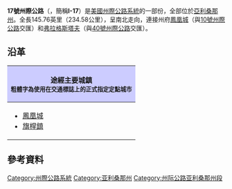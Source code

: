 {{noteTA
|1=zh-cn:弗拉格斯塔夫;zh-tw:旗桿市;zh-hans:弗拉格斯塔夫;zh-hant:旗桿市;
}}

{{Infobox US Road
| Name = 17号州际公路<br/>Interstate 17
| Shield = I-17.svg
| Map = Interstate 17 map.png
| LengthRef = <ref name="FHWA">{{cite web | language = en | publisher = [[美國聯邦公路管理局|美國聯邦公路管理局]] | title = FHWA Route Log and Finder List: Table 1 | url = http://www.fhwa.dot.gov/reports/routefinder/table1.cfm | date = 2002-10-31 | accessdate = 2009-02-15 | archive-date = 2007-07-02 | archive-url = https://web.archive.org/web/20070702224157/http://www.fhwa.dot.gov/reports/routefinder/table1.cfm | dead-url = no }}</ref>
| Km = 234.58
| Mile = 145.76
| Formed = 
| Direction A = 南
| Direction B = 北
|System = 州际公路系统
| From = [[File:I-10.svg|20px]][[10号州际公路|I-10]]（[[菲尼克斯_(亚利桑那州)|菲尼克斯]]）
| Junction = [[File:Arizona_101.svg|20px]][[101號亚利桑那州州道|AZ 101]]（菲尼克斯）<br/>[[File:I-40.svg|20px]][[40号州际公路|I-40]]（[[弗拉格斯塔夫_(亚利桑那州)|弗拉格斯塔夫]]）
| To = [[File:Arizona_89A.svg|20px]][[89A号亚利桑那州州道|AZ 89A]]（弗拉格斯塔夫）
}}
'''17號州際公路'''（'''{{lang|en|Interstate 17}}'''，簡稱'''I-17'''）是[[美國|美國]][[州際公路系統|州際公路系統]]的一部份，全部位於[[亞利桑那州|亞利桑那州]]。全長145.76英里（234.58公里），呈南北走向，連接州府[[鳳凰城_(亞利桑那州)|鳳凰城]]（與[[10號州際公路|10號州際公路]]交匯）和[[弗拉格斯塔夫_(亞利桑那州)|弗拉格斯塔夫]]（與[[40號州際公路|40號州際公路]]交匯）。

== 沿革 ==

{| class="infobox" width="230px"
!style="background: #ccf;"|途經主要城鎮<br /><small>粗體字為使用在交通標誌上的正式指定定點城市</small>
|-
|
* [[鳳凰城|鳳凰城]]
* [[旗桿鎮_(亞利桑那州)|旗桿鎮]]
|}

== 參考資料 ==
<div class="references-small">
<references />
</div>

{{州際公路系統}}

[[Category:州際公路系統|Category:州際公路系統]]
[[Category:亚利桑那州|Category:亚利桑那州]]
[[Category:州际公路亚利桑那州段|Category:州际公路亚利桑那州段]]